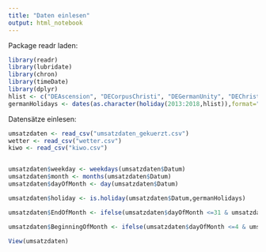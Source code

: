 ```yaml
---
title: "Daten einlesen"
output: html_notebook
---
```


Package readr laden:
```r
library(readr)
library(lubridate)
library(chron)
library(timeDate)
library(dplyr)
hlist <- c("DEAscension", "DECorpusChristi", "DEGermanUnity", "DEChristmasEve", "DENewYearsEve","Easter")
germanHolidays <- dates(as.character(holiday(2013:2018,hlist)),format="Y-M-D")
```

Datensätze einlesen:
```r
umsatzdaten <- read_csv("umsatzdaten_gekuerzt.csv")
wetter <- read_csv("wetter.csv")
kiwo <- read_csv("kiwo.csv")


umsatzdaten$weekday <- weekdays(umsatzdaten$Datum)
umsatzdaten$month <- months(umsatzdaten$Datum)
umsatzdaten$dayOfMonth <- day(umsatzdaten$Datum)

umsatzdaten$holiday <- is.holiday(umsatzdaten$Datum,germanHolidays)

umsatzdaten$EndOfMonth <- ifelse(umsatzdaten$dayOfMonth <=31 & umsatzdaten$dayOfMonth >= 28,TRUE, FALSE)

umsatzdaten$BeginningOfMonth <- ifelse(umsatzdaten$dayOfMonth <=4 & umsatzdaten$dayOfMonth >= 1,TRUE, FALSE)

View(umsatzdaten)
```

